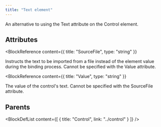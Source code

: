 ```yaml
---
title: "Text element"
---
```



An alternative to using the Text attribute on the Control element.


## Attributes

<BlockWrapper>

  <BlockReference
    content={{
      title: "SourceFile",
      type: "string"
    }}
  >
  Instructs the text to be imported from a file instead of the element value during the binding process.
   Cannot be specified with the Value attribute.
  </BlockReference>

  <BlockReference
    content={{
      title: "Value",
      type: "string"
    }}
  >
  The value of the control's text. Cannot be specified with the SourceFile attribute.
  </BlockReference>

</BlockWrapper>


## Parents

<BlockDefList content={[
    {
      title: "Control",
      link: "../control"
    }
  ]}
/>